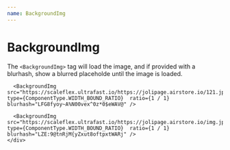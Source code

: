---
name: BackgroundImg
---


# BackgroundImg

The `<BackgroundImg>` tag will load the image, and if provided with a blurhash, show a blurred placeholde until the image is loaded.

<Playground>
  <CloudimageProvider config={{ token: 'demo' }}>
    <div
      style={{
        display: 'grid',
        gridTemplateColumns: 'repeat(3, 1fr)',
        gridColumnGap: '8px',
        gridRowGap: '8px',
        maxWidth: '100%',
        width: '100%',
      }}
    >
      <BackgroundImg src="sample.li/hotel.jpg" type={ComponentType.WIDTH_BOUND_RATIO} ratio={1 / 1} blurhash="LYJH,LyZER9FtSNfkXo#M|oLWCkC" />

      <BackgroundImg src="https://scaleflex.ultrafast.io/https://jolipage.airstore.io/121.jpg" type={ComponentType.WIDTH_BOUND_RATIO}  ratio={1 / 1} blurhash="LFG8fyoy~A%N00vex^0z*0$eWAV@" />

      <BackgroundImg src="https://scaleflex.ultrafast.io/https://jolipage.airstore.io/img.jpg" type={ComponentType.WIDTH_BOUND_RATIO}  ratio={1 / 1} blurhash="LZE:9@tnRjM{yZxut8oftpxtWARj" />
    </div>

  </CloudimageProvider>
</Playground>
